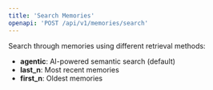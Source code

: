 ```yaml
---
title: 'Search Memories'
openapi: 'POST /api/v1/memories/search'
---
```


Search through memories using different retrieval methods:
- **agentic**: AI-powered semantic search (default)
- **last_n**: Most recent memories
- **first_n**: Oldest memories
